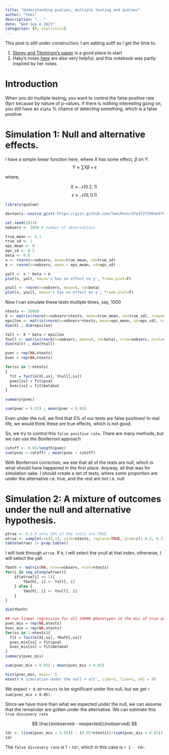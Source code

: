 ```yaml
---
title: "Understanding pvalues, multiple testing and qvalues"
author: "Temi"
description: "..."
date: "Wed Sep 6 2023"
categories: [R, statistics]
---
```


:::{.callout-note}
This post is still under construction; I am adding sutff as I get the time to.
:::

:::{.callout-tip}
1. [Storey and Tibshirani's paper](https://www.pnas.org/doi/10.1073/pnas.1530509100?url_ver=Z39.88-2003&rfr_id=ori%3Arid%3Acrossref.org&rfr_dat=cr_pub++0pubmed) is a good place to start
2. Haky's notes [here](https://lab-notes.hakyimlab.org/post/2023-03-28-multiple-testing/) are also very helpful; and this notebook was partly inspired by her notes.
:::

# Introduction
When you do multiple testing, you want to control the false positive rate (fpr) because by nature of p-values, if there is nothing interesting going on, you still have an `alpha` % chance of detecting something, which is a false positive.


# Simulation 1: Null and alternative effects.

I have a simple linear function here, where $X$ has some effect, $\beta$ on $Y$.
$$
Y \approx \sum X\beta + \epsilon
$$

where,

$$
X \approx \mathcal{N}(0.2,1)\
$$
$$
\epsilon \approx \mathcal{N}(0,0.1)
$$

```r
library(qvalue)
```

```r
devtools::source_gist('https://gist.github.com/TemiPete/d7e37272964e5f00af4efea01d295dc8')
```

```r
set.seed(2023)
nobserv <- 2000 # number of observations
```

```r
true_mean <- 0.2
true_sd <- 1
eps_mean <- 0
eps_sd <- 0.5
beta <- 0.6
x <- rnorm(n=nobserv, mean=true_mean, sd=true_sd)
e <- rnorm(n=nobserv, mean = eps_mean, sd=eps_sd)

yalt <- x * beta + e
plot(x, yalt, main='x has an effect on y', frame.plot=F)
```

```r
ynull <- rnorm(n=nobserv, mean=0, sd=beta)
plot(x, ynull, main='x has no effect on y', frame.plot=F)
```

Now I can simulate these tests multiple times, say, 1000

```r
ntests <- 10000
X <- matrix(rnorm(n=nobserv*ntests, mean=true_mean, sd=true_sd), nrow=nobserv, ncol=ntests)
epsilon <- matrix(rnorm(n=nobserv*ntests, mean=eps_mean, sd=eps_sd), nrow=nobserv, ncol=ntests)
dim(X) ; dim(epsilon)

Yalt <- X * beta + epsilon
Ynull <- matrix(rnorm(n=nobserv, mean=0, sd=beta), nrow=nobserv, ncol=ntests)
dim(Yalt) ; dim(Ynull)
```

```r
pvec = rep(NA,ntests)
bvec = rep(NA,ntests)

for(ss in 1:ntests)
{
  fit = fastlm(X[,ss], Ynull[,ss])
  pvec[ss] = fit$pval  
  bvec[ss] = fit$betahat
}

summary(pvec)
```
```r
sum(pvec < 0.05) ; mean(pvec < 0.05)
```

Even under the null, we find that 5% of our tests are false positives! In real life, we would think these are true effects, which is not good.

So, we try to control this `false positive rate`. There are many methods, but we can use the Bonferroni approach

```r
cutoff <- 0.05/length(pvec)
sum(pvec < cutoff) ; mean(pvec < cutoff)
```

With Bonferroni correction, we see that all of the tests are null, which is what should have happened in the first place.
Anyway, all that was for simulation sake. I should create a set of tests, where some proportion are under the alternative i.e. true, and the rest are not i.e. null

# Simulation 2: A mixture of outcomes under the null and alternative hypothesis.
```r
ptrue <- 0.2 # only 20% of the tests are TRUE
wtrue <- sample(x=c(0,1), size=ntests, replace=TRUE, prob=c(1-0.2, 0.2))
table(wtrue) |> prop.table()
```

I will look through `wtrue`. If `0`, I will select the ynull at that index, otherwise, I will select the yalt

```r
Yboth <- matrix(NA, nrow=nobserv, ncol=ntests)
for(i in seq_along(wtrue)){
    if(wtrue[i] == 1){
        Yboth[, i] <- Yalt[, i]
    } else {
        Yboth[, i] <- Ynull[, i]
    }
}

dim(Yboth)
```


```r
## run linear regression for all 10000 phenotypes in the mix of true and false associations, Ymat_mix
pvec_mix = rep(NA,ntests)
bvec_mix = rep(NA,ntests)
for(ss in 1:ntests){
  fit = fastlm(X[,ss], Yboth[,ss])
  pvec_mix[ss] = fit$pval  
  bvec_mix[ss] = fit$betahat
}
summary(pvec_mix)
```

```r
sum(pvec_mix < 0.05) ; mean(pvec_mix < 0.05)
```

```r
hist(pvec_mix, main='')
mtext('A simulation under the null + alt', side=3, line=1, adj = 0)
```

We expect `r 0.05*ntests` to be significant under the null, but we get `r sum(pvec_mix < 0.05)`. 

Since we have more than what we expected under the null, we can assume that the remainder are gotten under the alternative. We can estimate this `true discovery rate` 

$$
    \frac{(nobserved - nexpected)}{nobserved}
$$

```r
tdr <- ((sum(pvec_mix < 0.05)) - (0.05*ntests))/(sum(pvec_mix < 0.05))
tdr 
```

The `false discovery rate` is 1 - `tdr`, which in this case is `r 1 - tdr`. 

